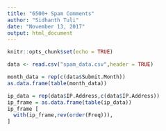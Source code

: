 ```yaml
---
title: "6500+ Spam Comments"
author: "Sidhanth Tuli"
date: "November 13, 2017"
output: html_document
---
```


```r
knitr::opts_chunk$set(echo = TRUE)
```

```r
data <- read.csv("spam_data.csv",header = TRUE)
```

```r
month_data = rep(c(data$Submit.Month))
as.data.frame(table(month_data))
```

```r
ip_data = rep(data$IP.Address,c(data$IP.Address))
ip_frame = as.data.frame(table(ip_data))
ip_frame [
  with(ip_frame,rev(order(Freq))),
]
```